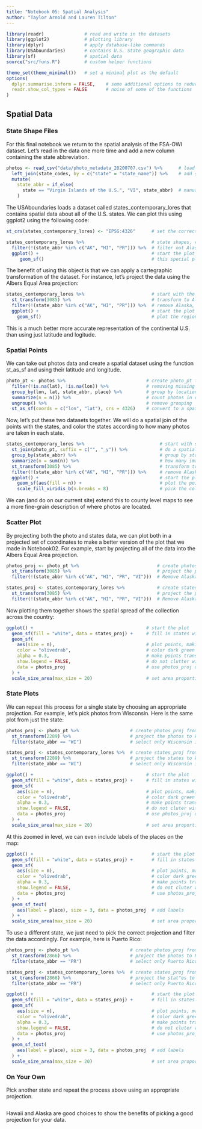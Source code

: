 ```yaml
---
title: "Notebook 05: Spatial Analysis"
author: "Taylor Arnold and Lauren Tilton"
---
```


```r
library(readr)               # read and write in the datasets
library(ggplot2)             # plotting library
library(dplyr)               # apply database-like commands
library(USAboundaries)       # contains U.S. State geographic data
library(sf)                  # spatial data
source("src/funs.R")         # custom helper functions

theme_set(theme_minimal())   # set a minimal plot as the default
options(
  dplyr.summarise.inform = FALSE,    # some additional options to reduce the
  readr.show_col_types = FALSE       # noise of some of the functions
)
```

## Spatial Data

### State Shape Files

For this final notebook we return to the spatial analysis of the FSA-OWI dataset.
Let's read in the data one more time and add a new column containing the state
abbreviation.

```r
photos <- read_csv("data/photo_metadata_20200707.csv") %>%      # load the photos data
  left_join(state_codes, by = c("state" = "state_name")) %>%    # add state postal codes
  mutate(
    state_abbr = if_else(
      state == "Virgin Islands of the U.S.", "VI", state_abbr)  # manually fix Virgin Islands code
    )
```

The USAboundaries loads a dataset called states_contemporary_lores that contains spatial
data about all of the U.S. states. We can plot this using ggplot2 using the following
code:

```r
st_crs(states_contemporary_lores) <- "EPSG:4326"      # set the correct projection

states_contemporary_lores %>%                         # state shapes, comes from USAboundaries
  filter(!(state_abbr %in% c("AK", "HI", "PR"))) %>%  # filter out Alaska, Hawaii, and Puerto Rico
  ggplot() +                                          # start the plot
     geom_sf()                                        # this special plot type shows the spatial shapes
```

The benefit of using this object is that we can apply a cartegraphic transformation
of the dataset. For instance, let's project the data using the Albers Equal Area
projection:

```r
states_contemporary_lores %>%                         # start with the states shape files
  st_transform(3085) %>%                              # transform to Albers Equal Area
  filter(!(state_abbr %in% c("AK", "HI", "PR"))) %>%  # remove Alaska, Hawaii, Puerto Rico
  ggplot() +                                          # start the plot
    geom_sf()                                         # plot the regions
```

This is a much better more accurate representation of the continental U.S. than
using just latitude and logitude.

### Spatial Points

We can take out photos data and create a spatial dataset using the function st_as_sf
and using their latitude and longitude.

```r
photo_pt <- photos %>%                              # create photo_pt from photos
  filter(!is.na(lat), !is.na(lon)) %>%              # removing missing latitude and longitude
  group_by(lon, lat, state_abbr, place) %>%         # group by location
  summarize(n = n()) %>%                            # count photos in each location
  ungroup() %>%                                     # remove grouping
  st_as_sf(coords = c("lon", "lat"), crs = 4326)    # convert to a spatial object; declare 4326 projection (lat/lon)
```

Now, let's put these two datasets together. We will do a spatial join of the
points with the states, and color the states according to how many photos are
taken in each state.

```r
states_contemporary_lores %>%                            # start with state shapes
  st_join(photo_pt, suffix = c("", "_y")) %>%            # do a spatial join with the points
  group_by(state_abbr) %>%                               # group by state
  summarize(n = sum(n)) %>%                              # how many images in each state ?
  st_transform(3085) %>%                                 # transform to Albers Equal Area
  filter(!(state_abbr %in% c("AK", "HI", "PR"))) %>%     # remove Alaska, Hawaii, Puerto Rico
  ggplot() +                                             # start the plot
    geom_sf(aes(fill = n)) +                             # plot the points; color by counts
    scale_fill_viridis_b(n.breaks = 8)                   # pick the color scale; 8 buckets
```

We can (and do on our current site) extend this to county level maps to see a
more fine-grain description of where photos are located.

### Scatter Plot

By projecting both the photo and states data, we can plot both in a projected
set of coordinates to make a better version of the plot that we made in
Notebook02. For example, start by projecting all of the data into the
Albers Equal Area projection.

```r
photos_proj <- photo_pt %>%                             # create photos_proj from photo_pt
  st_transform(3085) %>%                                # project the photos, Albers Equal Area
  filter(!(state_abbr %in% c("AK", "HI", "PR", "VI")))  # Remove Alaska, Hawaii, Puerto Rico, and Virgin Islands

states_proj <- states_contemporary_lores %>%            # create states_proj from states_contemporary_lores
  st_transform(3085) %>%                                # project the photos, Albers Equal Area
  filter(!(state_abbr %in% c("AK", "HI", "PR", "VI")))  # Remove Alaska, Hawaii, Puerto Rico, and Virgin Islands
```

Now plotting them together shows the spatial spread of the collection across
the country:

```r
ggplot() +                                          # start the plot
  geom_sf(fill = "white", data = states_proj) +     # fill in states with white color
  geom_sf(
    aes(size = n),                                  # plot points, making size prop to count
    color = "olivedrab",                            # color dark green
    alpha = 0.3,                                    # make points transparent
    show.legend = FALSE,                            # do not clutter with a legend
    data = photos_proj                              # use photos_proj data (the points)
  ) +
  scale_size_area(max_size = 20)                    # set area proportional to size
```

### State Plots

We can repeat this process for a single state by choosing an appropriate projection.
For example, let's pick photos from Wisconsin. Here is the same plot from just
the state:

```r
photos_proj <- photo_pt %>%                   # create photos_proj from photo_pt
  st_transform(2289) %>%                      # project the photos to Wisconsin
  filter(state_abbr == "WI")                  # select only Wisconsin images

states_proj <- states_contemporary_lores %>%  # create states_proj from states_contemporary_lores
  st_transform(2289) %>%                      # project the states to Wisconsin
  filter(state_abbr == "WI")                  # select only Wisconsin images

ggplot() +                                          # start the plot
  geom_sf(fill = "white", data = states_proj) +     # fill in states with white color
  geom_sf(
    aes(size = n),                                  # plot points, making size prop to count
    color = "olivedrab",                            # color dark green
    alpha = 0.3,                                    # make points transparent
    show.legend = FALSE,                            # do not cluter with a legend
    data = photos_proj                              # use photos_proj data (the points)
  ) +
  scale_size_area(max_size = 20)                    # set area proportional to size
```

At this zoomed in level, we can even include labels of the places on the map:

```r
ggplot() +                                            # start the plot
  geom_sf(fill = "white", data = states_proj) +       # fill in states with white color
  geom_sf(
    aes(size = n),                                    # plot points, making size prop to count
    color = "olivedrab",                              # color dark green
    alpha = 0.3,                                      # make points transparent
    show.legend = FALSE,                              # do not cluter with a legend
    data = photos_proj                                # use photos_proj data (the points)
  ) +
  geom_sf_text(
    aes(label = place), size = 3, data = photos_proj  # add labels
  ) +
  scale_size_area(max_size = 20)                      # set area proportional to size
```

To use a different state, we just need to pick the correct projection and filter
the data accordingly. For example, here is Puerto Rico:

```r
photos_proj <- photo_pt %>%                   # create photos_proj from photo_pt
  st_transform(2866) %>%                      # project the photos to Puerto Rico
  filter(state_abbr == "PR")                  # select only Puerto Rico images

states_proj <- states_contemporary_lores %>%  # create states_proj from states_contemporary_lores
  st_transform(2866) %>%                      # project the stat"es to Puerto Rico
  filter(state_abbr == "PR")                  # select only Puerto Rico images

ggplot() +                                            # start the plot
  geom_sf(fill = "white", data = states_proj) +       # fill in states with white color
  geom_sf(
    aes(size = n),                                    # plot points, making size prop to count
    color = "olivedrab",                              # color dark green
    alpha = 0.3,                                      # make points transparent
    show.legend = FALSE,                              # do not cluter with a legend
    data = photos_proj                                # use photos_proj data (the points)
  ) +
  geom_sf_text(
    aes(label = place), size = 3, data = photos_proj  # add labels
  ) +
  scale_size_area(max_size = 20)                      # set area proportional to size
```

### On Your Own

Pick another state and repeat the process above using an appropriate projection.

```r

```

Hawaii and Alaska are good choices to show the benefits of picking a good projection for
your data.
